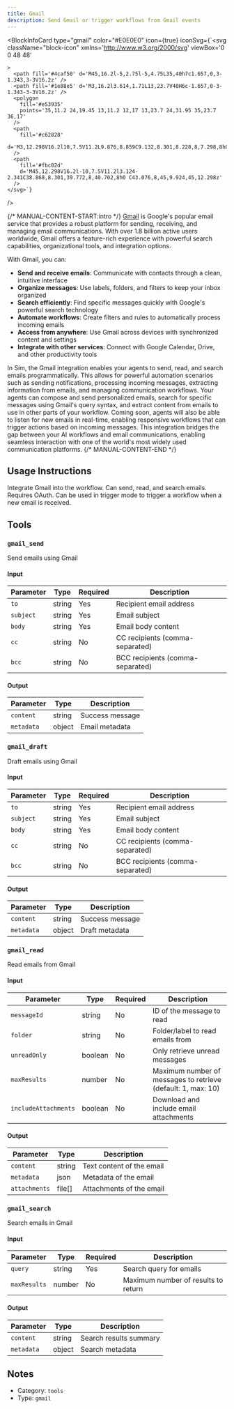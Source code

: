 ```yaml
---
title: Gmail
description: Send Gmail or trigger workflows from Gmail events
---
```



<BlockInfoCard 
  type="gmail"
  color="#E0E0E0"
  icon={true}
  iconSvg={`<svg className="block-icon"
      xmlns='http://www.w3.org/2000/svg'
      viewBox='0 0 48 48'
      
      
      
    >
      <path fill='#4caf50' d='M45,16.2l-5,2.75l-5,4.75L35,40h7c1.657,0,3-1.343,3-3V16.2z' />
      <path fill='#1e88e5' d='M3,16.2l3.614,1.71L13,23.7V40H6c-1.657,0-3-1.343-3-3V16.2z' />
      <polygon
        fill='#e53935'
        points='35,11.2 24,19.45 13,11.2 12,17 13,23.7 24,31.95 35,23.7 36,17'
      />
      <path
        fill='#c62828'
        d='M3,12.298V16.2l10,7.5V11.2L9.876,8.859C9.132,8.301,8.228,8,7.298,8h0C4.924,8,3,9.924,3,12.298z'
      />
      <path
        fill='#fbc02d'
        d='M45,12.298V16.2l-10,7.5V11.2l3.124-2.341C38.868,8.301,39.772,8,40.702,8h0 C43.076,8,45,9.924,45,12.298z'
      />
    </svg>`}
/>

{/* MANUAL-CONTENT-START:intro */}
[Gmail](https://gmail.com) is Google's popular email service that provides a robust platform for sending, receiving, and managing email communications. With over 1.8 billion active users worldwide, Gmail offers a feature-rich experience with powerful search capabilities, organizational tools, and integration options.

With Gmail, you can:

- **Send and receive emails**: Communicate with contacts through a clean, intuitive interface
- **Organize messages**: Use labels, folders, and filters to keep your inbox organized
- **Search efficiently**: Find specific messages quickly with Google's powerful search technology
- **Automate workflows**: Create filters and rules to automatically process incoming emails
- **Access from anywhere**: Use Gmail across devices with synchronized content and settings
- **Integrate with other services**: Connect with Google Calendar, Drive, and other productivity tools

In Sim, the Gmail integration enables your agents to send, read, and search emails programmatically. This allows for powerful automation scenarios such as sending notifications, processing incoming messages, extracting information from emails, and managing communication workflows. Your agents can compose and send personalized emails, search for specific messages using Gmail's query syntax, and extract content from emails to use in other parts of your workflow. Coming soon, agents will also be able to listen for new emails in real-time, enabling responsive workflows that can trigger actions based on incoming messages. This integration bridges the gap between your AI workflows and email communications, enabling seamless interaction with one of the world's most widely used communication platforms.
{/* MANUAL-CONTENT-END */}


## Usage Instructions

Integrate Gmail into the workflow. Can send, read, and search emails. Requires OAuth. Can be used in trigger mode to trigger a workflow when a new email is received.



## Tools

### `gmail_send`

Send emails using Gmail

#### Input

| Parameter | Type | Required | Description |
| --------- | ---- | -------- | ----------- |
| `to` | string | Yes | Recipient email address |
| `subject` | string | Yes | Email subject |
| `body` | string | Yes | Email body content |
| `cc` | string | No | CC recipients \(comma-separated\) |
| `bcc` | string | No | BCC recipients \(comma-separated\) |

#### Output

| Parameter | Type | Description |
| --------- | ---- | ----------- |
| `content` | string | Success message |
| `metadata` | object | Email metadata |

### `gmail_draft`

Draft emails using Gmail

#### Input

| Parameter | Type | Required | Description |
| --------- | ---- | -------- | ----------- |
| `to` | string | Yes | Recipient email address |
| `subject` | string | Yes | Email subject |
| `body` | string | Yes | Email body content |
| `cc` | string | No | CC recipients \(comma-separated\) |
| `bcc` | string | No | BCC recipients \(comma-separated\) |

#### Output

| Parameter | Type | Description |
| --------- | ---- | ----------- |
| `content` | string | Success message |
| `metadata` | object | Draft metadata |

### `gmail_read`

Read emails from Gmail

#### Input

| Parameter | Type | Required | Description |
| --------- | ---- | -------- | ----------- |
| `messageId` | string | No | ID of the message to read |
| `folder` | string | No | Folder/label to read emails from |
| `unreadOnly` | boolean | No | Only retrieve unread messages |
| `maxResults` | number | No | Maximum number of messages to retrieve \(default: 1, max: 10\) |
| `includeAttachments` | boolean | No | Download and include email attachments |

#### Output

| Parameter | Type | Description |
| --------- | ---- | ----------- |
| `content` | string | Text content of the email |
| `metadata` | json | Metadata of the email |
| `attachments` | file[] | Attachments of the email |

### `gmail_search`

Search emails in Gmail

#### Input

| Parameter | Type | Required | Description |
| --------- | ---- | -------- | ----------- |
| `query` | string | Yes | Search query for emails |
| `maxResults` | number | No | Maximum number of results to return |

#### Output

| Parameter | Type | Description |
| --------- | ---- | ----------- |
| `content` | string | Search results summary |
| `metadata` | object | Search metadata |



## Notes

- Category: `tools`
- Type: `gmail`
